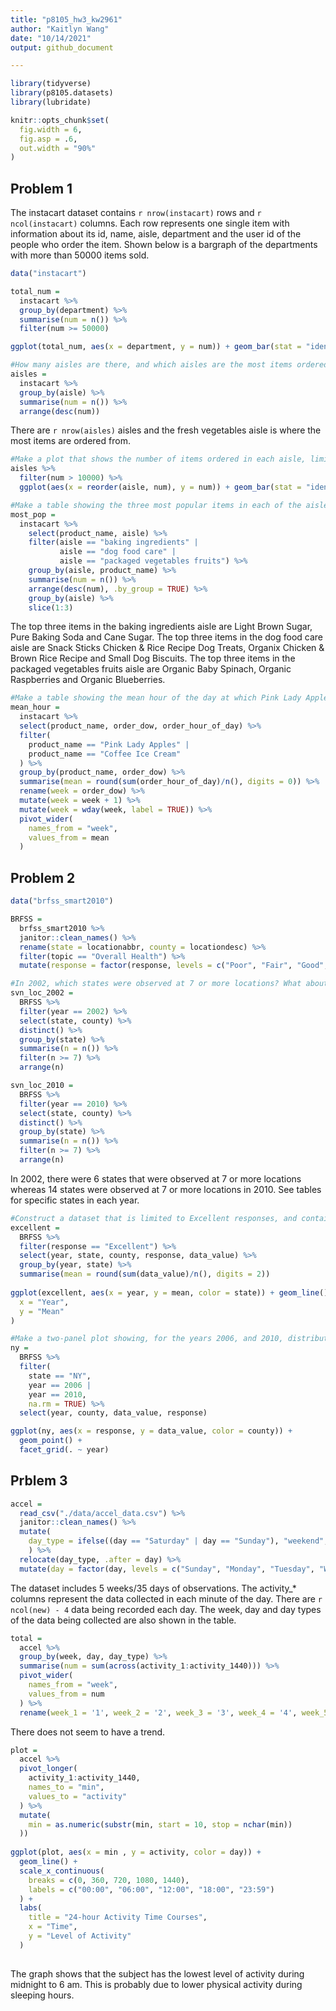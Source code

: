 ```yaml
---
title: "p8105_hw3_kw2961"
author: "Kaitlyn Wang"
date: "10/14/2021"
output: github_document

---
```


```r
library(tidyverse)
library(p8105.datasets)
library(lubridate)

knitr::opts_chunk$set(
  fig.width = 6,
  fig.asp = .6,
  out.width = "90%"
)
```

## Problem 1

The instacart dataset contains `r nrow(instacart)` rows and `r ncol(instacart)` columns. Each row represents one single item with information about its id, name, aisle, department and the user id of the people who order the item. Shown below is a bargraph of the departments with more than 50000 items sold. 

```r
data("instacart")

total_num = 
  instacart %>% 
  group_by(department) %>% 
  summarise(num = n()) %>% 
  filter(num >= 50000)

ggplot(total_num, aes(x = department, y = num)) + geom_bar(stat = "identity") + coord_flip()
```


```r
#How many aisles are there, and which aisles are the most items ordered from?
aisles = 
  instacart %>% 
  group_by(aisle) %>% 
  summarise(num = n()) %>% 
  arrange(desc(num))
```

There are `r nrow(aisles)` aisles and the fresh vegetables aisle is where the most items are ordered from. 


```r
#Make a plot that shows the number of items ordered in each aisle, limiting this to aisles with more than 10000 items ordered. Arrange aisles sensibly, and organize your plot so others can read it.
aisles %>% 
  filter(num > 10000) %>%
  ggplot(aes(x = reorder(aisle, num), y = num)) + geom_bar(stat = "identity") + coord_flip() + labs(y = "Number or Items", x = "Aisles")
```


```r
#Make a table showing the three most popular items in each of the aisles “baking ingredients”, “dog food care”, and “packaged vegetables fruits”. Include the number of times each item is ordered in your table.
most_pop = 
  instacart %>% 
    select(product_name, aisle) %>% 
    filter(aisle == "baking ingredients" | 
           aisle == "dog food care" | 
           aisle == "packaged vegetables fruits") %>% 
    group_by(aisle, product_name) %>% 
    summarise(num = n()) %>% 
    arrange(desc(num), .by_group = TRUE) %>% 
    group_by(aisle) %>% 
    slice(1:3)
```

The top three items in the baking ingredients aisle are Light Brown Sugar, Pure Baking Soda and Cane Sugar. The top three items in the dog food care aisle are Snack Sticks Chicken & Rice Recipe Dog Treats, Organix Chicken & Brown Rice Recipe and Small Dog Biscuits. The top three items in the packaged vegetables fruits aisle are Organic Baby Spinach, Organic Raspberries and Organic Blueberries. 


```r
#Make a table showing the mean hour of the day at which Pink Lady Apples and Coffee Ice Cream are ordered on each day of the week; format this table for human readers (i.e. produce a 2 x 7 table).
mean_hour = 
  instacart %>% 
  select(product_name, order_dow, order_hour_of_day) %>% 
  filter(
    product_name == "Pink Lady Apples" |
    product_name == "Coffee Ice Cream"
  ) %>% 
  group_by(product_name, order_dow) %>% 
  summarise(mean = round(sum(order_hour_of_day)/n(), digits = 0)) %>% 
  rename(week = order_dow) %>% 
  mutate(week = week + 1) %>%
  mutate(week = wday(week, label = TRUE)) %>% 
  pivot_wider(
    names_from = "week",
    values_from = mean
  )
```

## Problem 2

```r
data("brfss_smart2010")
```

```r
BRFSS = 
  brfss_smart2010 %>% 
  janitor::clean_names() %>% 
  rename(state = locationabbr, county = locationdesc) %>% 
  filter(topic == "Overall Health") %>% 
  mutate(response = factor(response, levels = c("Poor", "Fair", "Good", "Very good", "Excellent")))
```


```r
#In 2002, which states were observed at 7 or more locations? What about in 2010?
svn_loc_2002 = 
  BRFSS %>% 
  filter(year == 2002) %>% 
  select(state, county) %>% 
  distinct() %>% 
  group_by(state) %>% 
  summarise(n = n()) %>% 
  filter(n >= 7) %>% 
  arrange(n)

svn_loc_2010 = 
  BRFSS %>% 
  filter(year == 2010) %>% 
  select(state, county) %>% 
  distinct() %>% 
  group_by(state) %>% 
  summarise(n = n()) %>% 
  filter(n >= 7) %>% 
  arrange(n)
```

In 2002, there were 6 states that were observed at 7 or more locations whereas 14 states were observed at 7 or more locations in 2010. See tables for specific states in each year. 

```r
#Construct a dataset that is limited to Excellent responses, and contains, year, state, and a variable that averages the data_value across locations within a state.Make a “spaghetti” plot of this average value over time within a state.
excellent = 
  BRFSS %>% 
  filter(response == "Excellent") %>% 
  select(year, state, county, response, data_value) %>% 
  group_by(year, state) %>% 
  summarise(mean = round(sum(data_value)/n(), digits = 2))
  
ggplot(excellent, aes(x = year, y = mean, color = state)) + geom_line() + labs(
  x = "Year",
  y = "Mean"
)
```


```r
#Make a two-panel plot showing, for the years 2006, and 2010, distribution of data_value for responses (“Poor” to “Excellent”) among locations in NY State.
ny = 
  BRFSS %>% 
  filter(
    state == "NY", 
    year == 2006 | 
    year == 2010,
    na.rm = TRUE) %>% 
  select(year, county, data_value, response)

ggplot(ny, aes(x = response, y = data_value, color = county)) + 
  geom_point() + 
  facet_grid(. ~ year)
```


## Prblem 3

```r
accel = 
  read_csv("./data/accel_data.csv") %>% 
  janitor::clean_names() %>% 
  mutate(
    day_type = ifelse((day == "Saturday" | day == "Sunday"), "weekend", "weekday")
    ) %>% 
  relocate(day_type, .after = day) %>% 
  mutate(day = factor(day, levels = c("Sunday", "Monday", "Tuesday", "Wednesday", "Thursday", "Friday", "Saturday")))
```

The dataset includes 5 weeks/35 days of observations. The activity_* columns represent the data collected in each minute of the day. There are `r ncol(new) - 4` data being recorded each day. The week, day and day types of the data being collected are also shown in the table. 

```r
total = 
  accel %>% 
  group_by(week, day, day_type) %>% 
  summarise(num = sum(across(activity_1:activity_1440))) %>% 
  pivot_wider(
    names_from = "week",
    values_from = num
  ) %>% 
  rename(week_1 = '1', week_2 = '2', week_3 = '3', week_4 = '4', week_5 = '5') 
```

There does not seem to have a trend.

```r
plot =   
  accel %>% 
  pivot_longer(
    activity_1:activity_1440,
    names_to = "min",
    values_to = "activity"
  ) %>% 
  mutate(
    min = as.numeric(substr(min, start = 10, stop = nchar(min))
  ))
  
ggplot(plot, aes(x = min , y = activity, color = day)) + 
  geom_line() +
  scale_x_continuous(
    breaks = c(0, 360, 720, 1080, 1440),
    labels = c("00:00", "06:00", "12:00", "18:00", "23:59")
  ) +
  labs(
    title = "24-hour Activity Time Courses",
    x = "Time",
    y = "Level of Activity"
  )
  
```

The graph shows that the subject has the lowest level of activity during midnight to 6 am. This is probably due to lower physical activity during sleeping hours.  

